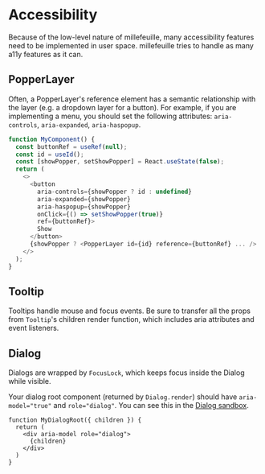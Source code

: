 # Accessibility

Because of the low-level nature of millefeuille, many accessibility features
need to be implemented in user space. millefeuille tries to handle as many a11y
features as it can.

## PopperLayer

Often, a PopperLayer's reference element has a semantic relationship with the
layer (e.g. a dropdown layer for a button). For example, if you are implementing
a menu, you should set the following attributes: `aria-controls`,
`aria-expanded`, `aria-haspopup`.

```typescript
function MyComponent() {
  const buttonRef = useRef(null);
  const id = useId();
  const [showPopper, setShowPopper] = React.useState(false);
  return (
    <>
      <button
        aria-controls={showPopper ? id : undefined}
        aria-expanded={showPopper}
        aria-haspopup={showPopper}
        onClick={() => setShowPopper(true)}
        ref={buttonRef}>
        Show
      </button>
      {showPopper ? <PopperLayer id={id} reference={buttonRef} ... /> : null}
    </>
  );
}
```

## Tooltip

Tooltips handle mouse and focus events. Be sure to transfer all the props from
`Tooltip`'s children render function, which includes aria attributes and event
listeners.

## Dialog

Dialogs are wrapped by `FocusLock`, which keeps focus inside the Dialog while
visible.

Your dialog root component (returned by `Dialog.render`) should have
`aria-model="true"` and `role="dialog"`. You can see this in the [Dialog sandbox](/examples/dialog-setup).

```typescript{3}
function MyDialogRoot({ children }) {
  return (
    <div aria-model role="dialog">
      {children}
    </div>
  )
}
```
